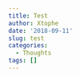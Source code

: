 ---
title: Test
author: Xtophe
date: '2018-09-11'
slug: test
categories:
  - Thoughts
tags: []
---

